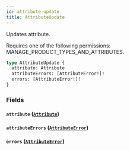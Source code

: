 ```yaml
---
id: attribute-update
title: AttributeUpdate
---
```


Updates attribute.

Requires one of the following permissions: MANAGE_PRODUCT_TYPES_AND_ATTRIBUTES.

```graphql
type AttributeUpdate {
  attribute: Attribute
  attributeErrors: [AttributeError!]!
  errors: [AttributeError!]!
}
```

### Fields

#### `attribute` ([`Attribute`](../../../developer/api-reference/objects/attribute))

#### `attributeErrors` ([`AttributeError`](../../../developer/api-reference/objects/attribute-error))

#### `errors` ([`AttributeError`](../../../developer/api-reference/objects/attribute-error))
